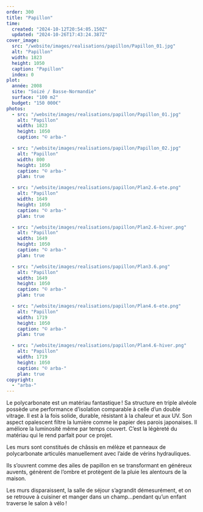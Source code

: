 ```yaml
---
order: 300
title: "Papillon"
time:
  created: "2024-10-12T20:54:05.150Z"
  updated: "2024-10-26T17:43:24.387Z"
cover_image:
  src: "/website/images/realisations/papillon/Papillon_01.jpg"
  alt: "Papillon"
  width: 1823
  height: 1050
  caption: "Papillon"
  index: 0
plot:
  année: 2008
  site: "Soizé / Basse-Normandie"
  surface: "100 m2"
  budget: "150 000€"
photos:
  - src: "/website/images/realisations/papillon/Papillon_01.jpg"
    alt: "Papillon"
    width: 1823
    height: 1050
    caption: "© arba-"

  - src: "/website/images/realisations/papillon/Papillon_02.jpg"
    alt: "Papillon"
    width: 800
    height: 1050
    caption: "© arba-"
    plan: true

  - src: "/website/images/realisations/papillon/Plan2.6-ete.png"
    alt: "Papillon"
    width: 1649
    height: 1050
    caption: "© arba-"
    plan: true

  - src: "/website/images/realisations/papillon/Plan2.6-hiver.png"
    alt: "Papillon"
    width: 1649
    height: 1050
    caption: "© arba-"
    plan: true

  - src: "/website/images/realisations/papillon/Plan3.6.png"
    alt: "Papillon"
    width: 1649
    height: 1050
    caption: "© arba-"
    plan: true

  - src: "/website/images/realisations/papillon/Plan4.6-ete.png"
    alt: "Papillon"
    width: 1719
    height: 1050
    caption: "© arba-"
    plan: true

  - src: "/website/images/realisations/papillon/Plan4.6-hiver.png"
    alt: "Papillon"
    width: 1719
    height: 1050
    caption: "© arba-"
    plan: true
copyright:
  - "arba-"
---
```


Le polycarbonate est un matériau fantastique ! Sa structure en triple alvéole possède une performance d’isolation comparable à celle d’un double vitrage. Il est à la fois solide, durable, résistant à la chaleur et aux UV. Son aspect opalescent filtre la lumière comme le papier des parois japonaises. Il améliore la luminosité même par temps couvert. C’est la légèreté du matériau qui le rend parfait pour ce projet.

Les murs sont constitués de châssis en mélèze et panneaux de polycarbonate articulés manuellement avec l’aide de vérins hydrauliques.

Ils s’ouvrent comme des ailes de papillon en se transformant en généreux auvents, génèrent de l’ombre et protègent de la pluie les alentours de la maison.

Les murs disparaissent, la salle de séjour s’agrandit démesurément, et on se retrouve à cuisiner et manger dans un champ…pendant qu’un enfant traverse le salon à vélo !
